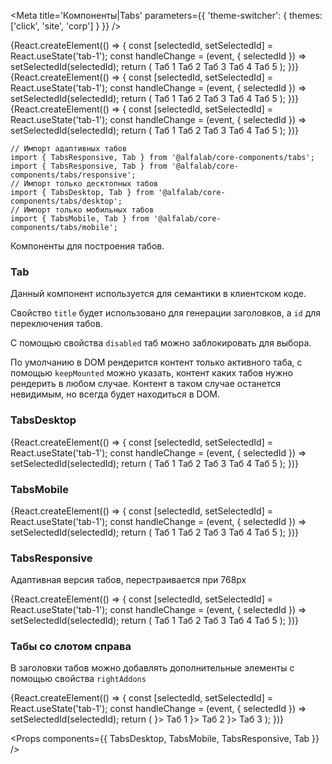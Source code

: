 




<Meta
    title='Компоненты|Tabs'
    parameters={{ 'theme-switcher': { themes: ['click', 'site', 'corp'] } }}
/>


<!-- Canvas -->

<Story name='TabsDesktop'>
    {React.createElement(() => {
        const [selectedId, setSelectedId] = React.useState('tab-1');
        const handleChange = (event, { selectedId }) => setSelectedId(selectedId);
        return (
            <TabsDesktop
                view={select('view', ['primary', 'secondary'], 'primary')}
                selectedId={selectedId}
                keepMounted={boolean('keepMounted')}
                onChange={handleChange}
                scrollable={boolean('scrollable', false)}
                size={select('size', ['s', 'm', 'l', 'xl'], 'm')}
            >
                <Tab title='Таб 1' id='tab-1'>
                    Таб 1
                </Tab>
                <Tab title='Таб 2' id='tab-2' disabled>
                    Таб 2
                </Tab>
                <Tab title='Таб 3' id='tab-3'>
                    Таб 3
                </Tab>
                <Tab title='Таб 4' id='tab-4'>
                    Таб 4
                </Tab>
                <Tab title='Таб 5' id='tab-5' disabled>
                    Таб 5
                </Tab>
            </TabsDesktop>
        );
    })}
</Story>

<Story name='TabsMobile'>
    {React.createElement(() => {
        const [selectedId, setSelectedId] = React.useState('tab-1');
        const handleChange = (event, { selectedId }) => setSelectedId(selectedId);
        return (
            <TabsMobile
                view={select('view', ['primary', 'secondary'], 'primary')}
                selectedId={selectedId}
                keepMounted={boolean('keepMounted')}
                onChange={handleChange}
                scrollable={boolean('scrollable', false)}
            >
                <Tab title='Таб 1' id='tab-1'>
                    Таб 1
                </Tab>
                <Tab title='Таб 2' id='tab-2'>
                    Таб 2
                </Tab>
                <Tab title='Таб 3' id='tab-3' disabled>
                    Таб 3
                </Tab>
                <Tab title='Таб 4' id='tab-4'>
                    Таб 4
                </Tab>
                <Tab title='Таб 5' id='tab-5'>
                    Таб 5
                </Tab>
            </TabsMobile>
        );
    })}
</Story>

<Story name='TabsResponsive'>
    {React.createElement(() => {
        const [selectedId, setSelectedId] = React.useState('tab-1');
        const handleChange = (event, { selectedId }) => setSelectedId(selectedId);
        return (
            <TabsResponsive
                view={select('view', ['primary', 'secondary'], 'primary')}
                size={select('size', ['s', 'm', 'l', 'xl'], 'm')}
                selectedId={selectedId}
                keepMounted={boolean('keepMounted')}
                onChange={handleChange}
                scrollable={boolean('scrollable', false)}
            >
                <Tab title='Таб 1' id='tab-1'>
                    Таб 1
                </Tab>
                <Tab title='Таб 2' id='tab-2'>
                    Таб 2
                </Tab>
                <Tab title='Таб 3' id='tab-3'>
                    Таб 3
                </Tab>
                <Tab title='Таб 4' id='tab-4' disabled>
                    Таб 4
                </Tab>
                <Tab title='Таб 5' id='tab-5' disabled>
                    Таб 5
                </Tab>
            </TabsResponsive>
        );
    })}
</Story>


<!-- Docs -->

<ComponentHeader
    name='Tabs'
    version={version}
    package='@alfalab/core-components/tabs'
    stage={2}
/>

```tsx
// Импорт адаптивных табов
import { TabsResponsive, Tab } from '@alfalab/core-components/tabs';
import { TabsResponsive, Tab } from '@alfalab/core-components/tabs/responsive';
// Импорт только десктопных табов
import { TabsDesktop, Tab } from '@alfalab/core-components/tabs/desktop';
// Импорт только мобильных табов
import { TabsMobile, Tab } from '@alfalab/core-components/tabs/mobile';
```

Компоненты для построения табов.

### Tab

Данный компонент используется для семантики в клиентском коде.

Свойство `title` будет использовано для генерации заголовков, а `id` для переключения табов.

С помощью свойства `disabled` таб можно заблокировать для выбора.

По умолчанию в DOM рендерится контент только активного таба, с помощью `keepMounted` можно указать, контент каких табов нужно рендерить в любом случае.
Контент в таком случае останется невидимым, но всегда будет находиться в DOM.

### TabsDesktop

<Preview>
    {React.createElement(() => {
        const [selectedId, setSelectedId] = React.useState('tab-1');
        const handleChange = (event, { selectedId }) => setSelectedId(selectedId);
        return (
            <TabsDesktop
                view={select('view', ['primary', 'secondary'], 'primary')}
                selectedId={selectedId}
                keepMounted={boolean('keepMounted')}
                onChange={handleChange}
                scrollable={boolean('scrollable', false)}
                size={select('size', ['s', 'm', 'l', 'xl'], 'm')}
            >
                <Tab title='Таб 1' id='tab-1'>
                    Таб 1
                </Tab>
                <Tab title='Таб 2' id='tab-2'>
                    Таб 2
                </Tab>
                <Tab title='Таб 3' id='tab-3'>
                    Таб 3
                </Tab>
                <Tab title='Таб 4' id='tab-4'>
                    Таб 4
                </Tab>
                <Tab title='Таб 5' id='tab-5'>
                    Таб 5
                </Tab>
            </TabsDesktop>
        );
    })}
</Preview>

### TabsMobile

<Preview>
    {React.createElement(() => {
        const [selectedId, setSelectedId] = React.useState('tab-1');
        const handleChange = (event, { selectedId }) => setSelectedId(selectedId);
        return (
            <TabsMobile
                view={select('view', ['primary', 'secondary'], 'primary')}
                selectedId={selectedId}
                keepMounted={boolean('keepMounted')}
                onChange={handleChange}
                scrollable={boolean('scrollable', false)}
            >
                <Tab title='Таб 1' id='tab-1'>
                    Таб 1
                </Tab>
                <Tab title='Таб 2' id='tab-2'>
                    Таб 2
                </Tab>
                <Tab title='Таб 3' id='tab-3'>
                    Таб 3
                </Tab>
                <Tab title='Таб 4' id='tab-4'>
                    Таб 4
                </Tab>
                <Tab title='Таб 5' id='tab-5'>
                    Таб 5
                </Tab>
            </TabsMobile>
        );
    })}
</Preview>

### TabsResponsive

Адаптивная версия табов, перестраивается при 768px

<Preview>
    {React.createElement(() => {
        const [selectedId, setSelectedId] = React.useState('tab-1');
        const handleChange = (event, { selectedId }) => setSelectedId(selectedId);
        return (
            <TabsResponsive
                view={select('view', ['primary', 'secondary'], 'primary')}
                size={select('size', ['s', 'm', 'l', 'xl'], 'm')}
                selectedId={selectedId}
                keepMounted={boolean('keepMounted')}
                onChange={handleChange}
                scrollable={boolean('scrollable', false)}
            >
                <Tab title='Таб 1' id='tab-1'>
                    Таб 1
                </Tab>
                <Tab title='Таб 2' id='tab-2'>
                    Таб 2
                </Tab>
                <Tab title='Таб 3' id='tab-3'>
                    Таб 3
                </Tab>
                <Tab title='Таб 4' id='tab-4'>
                    Таб 4
                </Tab>
                <Tab title='Таб 5' id='tab-5'>
                    Таб 5
                </Tab>
            </TabsResponsive>
        );
    })}
</Preview>

### Табы со слотом справа

В заголовки табов можно добавлять дополнительные элементы с помощью свойства `rightAddons`

<Preview>
    {React.createElement(() => {
        const [selectedId, setSelectedId] = React.useState('tab-1');
        const handleChange = (event, { selectedId }) => setSelectedId(selectedId);
        return (
            <TabsDesktop
                selectedId={selectedId}
                onChange={handleChange}
            >
                <Tab title='Таб 1' id='tab-1' rightAddons={<Icon/>}>
                    Таб 1
                </Tab>
                <Tab title='Таб 2' id='tab-2' rightAddons={<Icon/>}>
                    Таб 2
                </Tab>
                <Tab title='Таб 3' id='tab-3' rightAddons={<Icon/>}>
                    Таб 3
                </Tab>
            </TabsDesktop>
        );
    })}
</Preview>


<Props components={{
    TabsDesktop,
    TabsMobile,
    TabsResponsive,
    Tab
}} />
